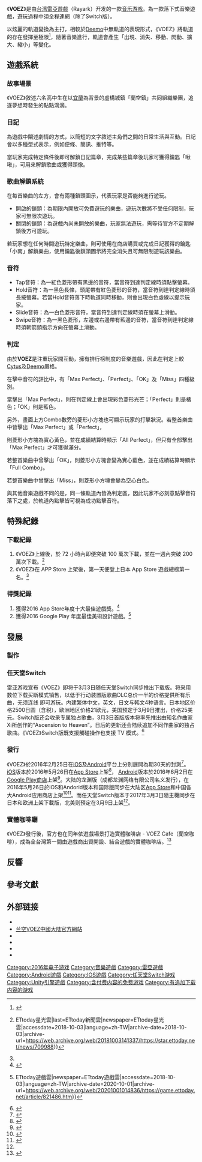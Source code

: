 {{Real world|time=2016-06-08T11:16:59+00:00}}
{{prose|time=2016-06-08T11:16:59+00:00}}
{{noteTA
|G1=Games
}}
{{Infobox VG
| title = VOEZ
| original=
| image =
| caption= VOEZ游戏标志
| official=蘭空
| common=
| platforms = [[iOS|iOS]]、[[Android|Android]]、[[任天堂Switch|任天堂Switch]]
| genre = [[音乐游戏|音乐]]
| developer = [[雷亞遊戲|雷亞遊戲]]
| publisher = 雷亞遊戲<br />龙渊网络（中國大陸地區）<br />Flyhigh Works（Switch版）
| designer = GuluJam
| engine = [[Unity_(遊戲引擎)|Unity]]
| modes = [[單人遊戲|单人]]、[[網路遊戲|網路遊戲]]
| released = '''iOS'''<br/>2016年5月26日<br/>'''Android'''<br/>2016年6月2日<br/>'''任天堂Switch'''<br/>2017年3月3日（日本、欧洲 ）<br/>2017年3月9日（北美）<br/>
}}
《'''VOEZ'''》是由[[台湾|台湾]][[雷亞遊戲|雷亞遊戲]]（Rayark）开发的一款[[音乐游戏|音乐游戏]]。為一款落下式音樂遊戲，遊玩過程中須全程連網（除了Switch版）。

以炫麗的軌道變換為主打，相較於[[Deemo|Deemo]]中無軌道的表現形式，《VOEZ》將軌道的存在發揮至極限<ref>{{cite web|url=http://gnn.gamer.com.tw/6/125036.html|title=收費將採訂閱制！游名揚談《VOEZ》：雷亞至今最強調玩法的音樂遊戲|publisher=巴哈姆特電玩資訊站|date=2015-12-11|language=zh-tw|access-date=2016-03-19|archive-date=2016-08-19|archive-url=https://web.archive.org/web/20160819135645/http://gnn.gamer.com.tw/6/125036.html}}</ref>，隨著音樂進行，軌道會產生「出現、消失、移動、閃動、擴大、縮小」等變化。

==遊戲系統==
===故事場景===
《VOEZ》敘述六名高中生在以[[宜蘭縣|宜蘭]]為背景的虛構城鎮「蘭空鎮」共同組織樂團，追逐夢想時發生的點點滴滴。

===日記===
為遊戲中闡述劇情的方式，以簡短的文字敘述主角們之間的日常生活與互動。日記會以多種型式表示，例如便條、簡訊、推特等。

當玩家完成特定條件後即可解鎖日記篇章，完成某些篇章後玩家可獲得鑰匙「啾啾」，可用來解鎖歌曲或獲得頭像。

===歌曲解鎖系統===
在每首樂曲的左方，會有兩種鎖頭圖示，代表玩家是否能夠進行遊玩。

*開啟的鎖頭：為期限內開放可免費遊玩的樂曲，遊玩次數將不受任何限制，玩家可無限次遊玩。
*關閉的鎖頭：為遊戲內尚未開放的樂曲，玩家無法遊玩，需等待官方不定期解鎖後方可遊玩。

若玩家想在任何時間遊玩特定樂曲，則可使用在商店購買或完成日記獲得的鑰匙「小南」解鎖樂曲，使用鑰匙後鎖頭圖示將完全消失且可無限制遊玩該樂曲。

===音符===
*Tap音符：為一紅色菱形帶有黑邊的音符，當音符到達判定線時須點擊螢幕。
*Hold音符：為一黑色長條，頭尾帶有紅色菱形的音符，當音符到達判定線時須長按螢幕。若當Hold音符落下時軌道同時移動，則會出現白色虛線以提示玩家。
*Slide音符：為一白色菱形音符，當音符到達判定線時須在螢幕上滑動。
*Swipe音符：為一黑色菱形，左邊或右邊帶有藍邊的音符，當音符到達判定線時須朝箭頭指示方向在螢幕上滑動。

===判定===
由於'''VOEZ'''是注重玩家間互動，擁有排行榜制度的音樂遊戲，因此在判定上較[[Cytus|Cytus]]及[[Deemo|Deemo]]嚴格。

在擊中音符的評比中，有「Max Perfect」、「Perfect」、「OK」及「Miss」四種級別。

當擊出「Max Perfect」，則在判定線上會出現彩色菱形光芒；「Perfect」則是橘色；「OK」則是藍色。

另外，畫面上方Combo數旁的菱形小方塊也可顯示玩家的打擊狀況。若整首樂曲中皆擊出「Max Perfect」或「Perfect」，

則菱形小方塊為實心黃色，並在成績結算時顯示「All Perfect」，但只有全部擊出「Max Perfect」才可獲得滿分。

若整首樂曲中曾擊出「OK」，則菱形小方塊會變為實心藍色，並在成績結算時顯示「Full Combo」。

若整首樂曲中曾擊出「Miss」，則菱形小方塊會變為空心白色。

與其他音樂遊戲不同的是，同一條軌道內皆為判定區，因此玩家不必刻意點擊音符落下之處，於軌道內點擊皆可視為成功點擊音符。
== 特殊紀錄 ==

=== 下載紀錄 ===

# 《VOEZ》上線後，於 72 小時內即便突破 100 萬次下載，並在一週內突破 200 萬次下載。<ref name=":0">{{Cite news|url=https://star.ettoday.net/news/709988|title=走進《VOEZ》音樂世界！雷亞打造實體「蘭空咖啡店」 {{!}} ETtoday星光雲|last=ETtoday新聞雲|newspaper=ETtoday星光雲|accessdate=2018-10-03|language=zh-TW|archive-date=2018-10-03|archive-url=https://web.archive.org/web/20181003141337/https://star.ettoday.net/news/709988}}</ref>
# 《VOEZ》在 APP Store 上架後，第一天便登上日本 App Store 遊戲總榜第一名。<ref name=":0" />

=== 得獎紀錄 ===

# 獲得2016 App Store年度十大最佳遊戲獎。<ref>{{Cite news|url=http://technews.tw/2016/12/08/ios-android-best-app-2016/|title=App Store 與 Google Play 發表 2016 年度最佳 App|newspaper=TechNews 科技新報|accessdate=2018-10-03|language=zh-TW|archive-date=2021-01-16|archive-url=https://web.archive.org/web/20210116155704/https://technews.tw/2016/12/08/ios-android-best-app-2016/}}</ref>
# 獲得2016 Google Play 年度最佳美術設計遊戲。<ref>{{Cite news|url=https://game.ettoday.net/article/821486.htm|title=你都玩過了嗎？Google play 推出 2016 年最佳遊戲特輯 {{!}} ETtoday遊戲雲|newspaper=ETtoday遊戲雲|accessdate=2018-10-03|language=zh-TW|archive-date=2020-10-01|archive-url=https://web.archive.org/web/20201001014836/https://game.ettoday.net/article/821486.htm}}</ref>

== 發展 ==
=== 製作 ===
{{empty section}}

=== 任天堂Switch ===
雷亚游戏宣布《VOEZ》即将于3月3日随任天堂Switch同步推出下载版。将采用数位下载买断模式销售，以低于行动装置版歌曲DLC总价一半的价格提供所有乐曲，无须连线 即可游玩。内建繁体中文，英文，日文与韩文4种语言。日本地区价格2500日圆（含税），欧洲地区价格21欧元，美国预定于3月9日推出，价格25美元。Switch版还会收录专属独占歌曲，3月3日首版版本将率先推出由知名作曲家Xi所创作的“Ascension to Heaven”。日后的更新还会陆续追加不同作曲家的独占歌曲。《VOEZ》Switch版既支援觸碰操作也支援 TV 模式。<ref name="Switch1">{{cite web|url=https://gnn.gamer.com.tw/9/144059.html|title=國產音樂遊戲《VOEZ》3 月 3 日隨 NS 主機同步推出中文版 將收錄 NS 限定獨佔歌曲|publisher=巴哈姆特電玩資訊站|date=2017-03-01|language=zh-tw|access-date=2017-06-21|archive-date=2018-09-12|archive-url=https://web.archive.org/web/20180912131322/https://gnn.gamer.com.tw/9/144059.html}}</ref>

=== 發行 ===
《VOEZ》於2016年2月25日在[[iOS|iOS]]及[[Android|Android]]平台上分別展開為期30天的封測<ref>{{cite web|url=http://gnn.gamer.com.tw/6/128276.html|title=雷亞音樂遊戲新作《VOEZ》25 日開啟封測 多首新曲將陸續開放|publisher=巴哈姆特電玩資訊站|date=2016-02-24|language=zh-tw|access-date=2016-03-19|archive-date=2016-08-02|archive-url=https://web.archive.org/web/20160802221832/http://gnn.gamer.com.tw/6/128276.html}}</ref>。
[[iOS|iOS]]版本於2016年5月26日在[[App_Store|App Store]]上架<ref>{{cite web|url=http://gnn.gamer.com.tw/6/132306.html|title=《VOEZ 蘭空》iOS 版問世跟隨動態軌道點擊音樂音符|publisher=巴哈姆特電玩資訊站|date=2016-05-26|language=zh-tw|accessdate=2016-05-28|archive-date=2016-05-29|archive-url=https://web.archive.org/web/20160529124232/http://gnn.gamer.com.tw/6/132306.html|dead-url=no}}</ref>，
[[Android|Android]]版本於2016年6月2日在[[Google_Play|Google Play商店]]上架<ref>{{cite web|url=https://gnn.gamer.com.tw/1/132691.html|title=雷亞音樂遊戲新作《VOEZ》Android 版上線 於實體蘭空咖啡廳舉行慶功記者會|publisher=巴哈姆特電玩資訊站|date=2016-06-02|language=zh-tw|access-date=2017-06-21|archive-date=2016-09-07|archive-url=https://web.archive.org/web/20160907131916/http://gnn.gamer.com.tw/1/132691.html}}</ref>。大陆的龙渊版（成都龙渊网络有限公司名义发行），在2016年5月26日於iOS和Andorid版本和国际版同步在大陆区[[App_Store|App Store]]和中国各大Android应用商店上架<ref>{{Cite web |url=http://www.voez.cn/news/detail/id/32.html |title=《兰空VOEZ》5月26日苹果商店正式上架，新手攻略指导 |access-date=2016-06-08 |archive-date=2020-07-22 |archive-url=https://web.archive.org/web/20200722225958/http://www.voez.cn/news/detail/id/32.html }}</ref><ref>{{cite web|url=http://www.gamedog.cn/news/20160602/1749929.html|title=兰空VOEZ安卓游戏网站上线 50首歌High起来|publisher=遊戲狗|date=2016-06-02|language=zh-cn|access-date=2016-06-08|archive-date=2020-07-22|archive-url=https://web.archive.org/web/20200722230007/http://www.gamedog.cn/news/20160602/1749929.html}}</ref>。而任天堂Switch版本于2017年3月3日隨主機同步在日本和欧洲上架下載版，北美则預定在3月9日上架<ref name="Switch1"/>。

=== 實體咖啡廳 ===
《VOEZ》發行後，官方也在同年依遊戲場景打造實體咖啡店 - VOEZ Cafe（蘭空咖啡），成為全台灣第一間由遊戲商出資開設、結合遊戲的實體咖啡店。<ref>{{Cite news|url=https://agirls.aotter.net/post/50226|title=[出門] 全台灣第一間遊戲公司開的咖啡廳『Rayark Concept』試營運朝聖啦(σ≧∀≦)σ|date=1468304776471|accessdate=2018-10-03|language=zh-TW|archive-date=2020-07-22|archive-url=https://web.archive.org/web/20200722230012/https://agirls.aotter.net/post/50226}}</ref>

== 反響 ==
{{empty section}}

==參考文獻==
{{reflist}}

==外部链接==
*{{Official website|www.rayark.com/g/voez/}}{{zh}}
*[http://www.voez.cn/ 兰空VOEZ中國大陆官方網站] {{Wayback|url=http://www.voez.cn/ |date=20210118185644 }}{{zh-hans}}
*{{iTunes Preview App|1007929736}}{{en}}
*{{Google Play|com.rayark.valkyrie|《VOEZ 蘭空》}}
*{{Facebook|rayark.voez}}
*{{Twitter|VoezRayark}}

{{雷亞遊戲}}

{{DEFAULTSORT:VOEZ}}
[[Category:2016年电子游戏|Category:2016年电子游戏]]
[[Category:音樂遊戲|Category:音樂遊戲]]
[[Category:雷亞遊戲|Category:雷亞遊戲]]
[[Category:Android遊戲|Category:Android遊戲]]
[[Category:IOS遊戲|Category:IOS遊戲]]
[[Category:任天堂Switch游戏|Category:任天堂Switch游戏]]
[[Category:Unity引擎遊戲|Category:Unity引擎遊戲]]
[[Category:含付费内容的免费游戏|Category:含付费内容的免费游戏]]
[[Category:有追加下载内容的游戏|Category:有追加下载内容的游戏]]